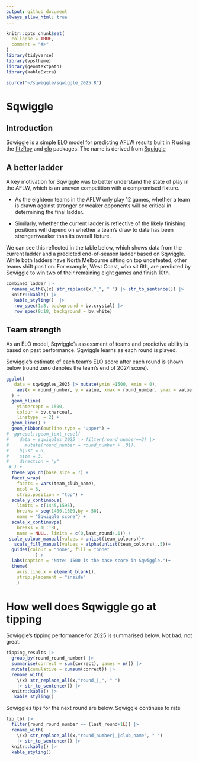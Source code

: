 ```yaml
---
output: github_document
always_allow_html: true
---
```


<!-- README.md is generated from README.Rmd. Please edit that file -->

```r
knitr::opts_chunk$set(
  collapse = TRUE,
  comment = "#>"
)
library(tidyverse)
library(vpstheme)
library(geomtextpath)
library(kableExtra)
```

```r

source("~/sqwiggle/sqwiggle_2025.R")

```

# Sqwiggle

## Introduction

<!-- badges: start -->

<!-- badges: end -->

Sqwiggle is a simple [ELO](https://cran.r-project.org/web/packages/fitzRoy/vignettes/elo-ratings-example.html) model for predicting [AFLW](https://www.afl.com.au/aflw) results built in R using the [fitzRoy](https://cran.r-project.org/web/packages/fitzRoy/index.html) and [elo](https://cran.r-project.org/web/packages/elo/index.html) packages. The name is derived from [Squiggle](https://squiggle.com.au/)

## A better ladder

A key motivation for Sqwiggle was to better understand the state of play in the AFLW, which is an uneven competition with a compromised fixture.

-   As the eighteen teams in the AFLW only play 12 games, whether a team is drawn against stronger or weaker opponents will be critical in determining the final ladder.

-   Similarly, whether the current ladder is reflective of the likely finishing positions will depend on whether a team's draw to date has been stronger/weaker than its overall fixture.

We can see this reflected in the table below, which shows data from the current ladder and a predicted end-of-season ladder based on Sqwiggle. While both ladders have North Melbourne sitting on top undefeated, other teams shift position. For example, West Coast, who sit 6th, are predicted by Sqwiggle to win two of their remaining eight games and finish 10th. 

```r

combined_ladder |>
  rename_with(\(x) str_replace(x,"_", " ") |> str_to_sentence()) |> 
  knitr::kable() |> 
   kable_styling()  |> 
   row_spec(1:8, background = bv.crystal) |> 
   row_spec(9:18, background = bv.white)

```

## Team strength

As an ELO model, Sqwiggle's assessment of teams and predictive ability is based on past performance. Sqwiggle learns as each round is played. 

Sqwiggle's estimate of each team's ELO score after each round is shown below (round zero denotes the team's end of 2024 score).

```r

ggplot(
   data = sqwiggles_2025 |> mutate(ymin =1500, xmin = 0),
    aes(x = round_number, y = value, xmax = round_number, ymax = value, ymin = ymin, xmin = xmin, colour = team_club_name, label = team_club_name, fill = team_club_name)
  ) +
  geom_hline(
    yintercept = 1500, 
    colour = bv.charcoal, 
    linetype  = 2) +
  geom_line() +
  geom_ribbon(outline.type = "upper") +
#  ggrepel::geom_text_repel(
#    data = sqwiggles_2025 |> filter(round_number==3) |> 
#      mutate(round_number = round_number + .01),
#    hjust = 0,
#    size = 3,
#    direction = "y"
 # ) +
  theme_vps_dh(base_size = 7) +
  facet_wrap(
    facets = vars(team_club_name),
    ncol = 6,
    strip.position = "top") +
  scale_y_continuous(
    limits = c(1445,1595),
    breaks = seq(1400,1600,by = 50),
    name = "Sqwiggle score") +
  scale_x_continuvps(
    breaks = 1L:18L, 
    name = NULL, limits = c(0,last_round+.1)) +
 scale_colour_manual(values = unlist(team_colours))+
   scale_fill_manual(values = alpha(unlist(team_colours),.5))+
  guides(colour = "none", fill = "none"
           ) +
  labs(caption = "Note: 1500 is the base score in Sqwiggle.")+
  theme(
    axis.line.x = element_blank(),
    strip.placement = "inside"
    )

```

# How well does Sqwiggle go at tipping

Sqwiggle's tipping performance for 2025 is summarised below. Not bad, not great.

```r

tipping_results |> 
  group_by(round_round_number) |> 
  summarise(correct = sum(correct), games = n()) |> 
  mutate(cumulative = cumsum(correct)) |> 
  rename_with(
    \(x) str_replace_all(x,"round_|_", " ")
    |> str_to_sentence()) |> 
  knitr::kable() |> 
   kable_styling() 

```

Sqwiggles tips for the next round are below. Sqwiggle continues to rate

```r

tip_tbl |> 
  filter(round_round_number == (last_round+1L)) |> 
  rename_with(
    \(x) str_replace_all(x,"round_number|_|club_name", " ")
    |> str_to_sentence()) |> 
  knitr::kable() |> 
  kable_styling()

```